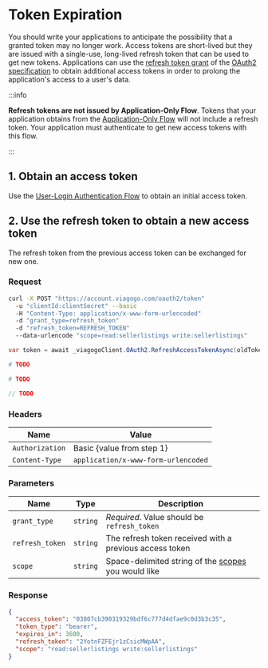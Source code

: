 # Token Expiration


You should write your applications to anticipate the possibility that a granted
token may no longer work. Access tokens are short-lived but they are issued with
a single-use, long-lived refresh token that can be used to get new tokens.
Applications can use the [refresh token grant][refreshtoken]  of the
[OAuth2 specification][oauth2] to obtain additional access tokens in order to
prolong the application's access to a user's data.

[oauth2]: http://oauth.net/2/
[refreshtoken]: http://tools.ietf.org/html/rfc6749#section-6

:::info

**Refresh tokens are not issued by Application-Only Flow**. Tokens that your
application obtains from the [Application-Only Flow](./application-only-authentication-flow.mdx)
will not include a refresh token. Your application must authenticate to get new
access tokens with this flow.

:::

## 1. Obtain an access token

Use the [User-Login Authentication Flow](./user-login-authentication-flow.mdx)
to obtain an initial access token.

## 2. Use the refresh token to obtain a new access token

The refresh token from the previous access token can be exchanged for new one.

### Request

<Tabs>
  <TabItem value="curl" label="curl" default>

```bash
curl -X POST "https://account.viagogo.com/oauth2/token"
  -u "clientId:clientSecret" --basic
  -H "Content-Type: application/x-www-form-urlencoded"
  -d "grant_type=refresh_token"
  -d "refresh_token=REFRESH_TOKEN"
  --data-urlencode "scope=read:sellerlistings write:sellerlistings"
```

  </TabItem>
  <TabItem value="csharp" label="C#">

```csharp
var token = await _viagogoClient.OAuth2.RefreshAccessTokenAsync(oldToken);
```

  </TabItem>
  <TabItem value="ruby" label="Ruby">

```ruby
# TODO
```

  </TabItem>

  <TabItem value="python" label="Python">

```python
# TODO
```

  </TabItem>

  <TabItem value="php" label="PHP">

```php
// TODO
```

  </TabItem>
</Tabs>

### Headers

| **Name** | **Value** |
| -------- | --------- |
| `Authorization` | Basic {value from step 1} |
| `Content-Type` | `application/x-www-form-urlencoded` |

### Parameters

| **Name** | **Type** | **Description** |
| -------- | -------- | --------------- |
| `grant_type` | `string` | *Required*. Value should be `refresh_token` |
| `refresh_token` | `string` | The refresh token received with a previous access token |
| `scope` | `string` | Space-delimited string of the [scopes](./scopes.md) you would like |

### Response

```json
{
  "access_token": "03807cb390319329bdf6c777d4dfae9c0d3b3c35",
  "token_type": "bearer",
  "expires_in": 3600,
  "refresh_token": "2YotnFZFEjr1zCsicMWpAA",
  "scope": "read:sellerlistings write:sellerlistings"
}
```
